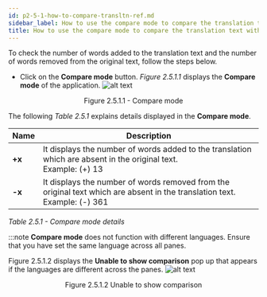 ```yaml
---
id: p2-5-1-how-to-compare-transltn-ref.md
sidebar_label: How to use the compare mode to compare the translation text with the reference text?
title: How to use the compare mode to compare the translation text with the reference text?
---
```


To check the number of words added to the translation text and the number of words removed from the original text, follow the steps below.

-   Click on the **Compare mode** button.
_Figure 2.5.1.1_ displays the **Compare mode** of the application.
![alt text](../../../../static/AutographaLiveImages/Compare-mode/compare-mode-fig-2.5.1.1.jpg 'Compare mode')
<div align='center' style={{ fontStyle: 'Italic' }}>Figure 2.5.1.1 - Compare mode</div>

The following _Table 2.5.1_ explains details displayed in the **Compare mode**.

| Name   | Description                                                                                                                    |
| ------ | ------------------------------------------------------------------------------------------------------------------------------ |
| **+x** | It displays the number of words added to the translation which are absent in the original text. <br/> Example: (+) 13          |
| **-x** | It displays the number of words removed from the original text which are absent in the translation text. <br/>Example: (-) 361 |

_Table 2.5.1 - Compare mode details_

:::note
**Compare mode** does not function with different languages. Ensure that you have set the same language across all panes.

Figure 2.5.1.2 displays the **Unable to show comparison** pop up that appears if the languages are different across the panes.
![alt text](../../../../static/AutographaLiveImages/Compare-mode/unable-to-show-comparison-fig-2.5.1.2.jpg 'Unable to show comparison')

<div align='center' style={{ fontStyle: 'Italic' }}>Figure 2.5.1.2 Unable to show comparison</div>
